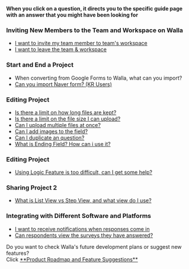
<Callout type='info' emoji="🔔">**When you click on a question, it directs you to the specific guide page with an answer that you might have been looking for**</Callout>

### Inviting New Members to the Team and Workspace on Walla

- [I want to invite my team member to team's workspace](/en/Get_Started/Invite_Team_And_Workspace)
- [I want to leave the team & workspace](/en/Get_Started/Manage_Team_And_Workspace)

### Start and End a Project

- When converting from Google Forms to Walla, what can you import?
- [Can you import Naver form? (KR Users)](/en/Create_Form_&_Survey_And_Share/Create_Project_And_Stop_Responses#copy-the-link-from-send-form-in-your-google-forms)

### Editing Project

- [Is there a limit on how long files are kept?](/en/Create_Form_&_Survey_And_Share/Setting_Up_Fields)
- [Is there a limit on the file size I can upload?](/en/Create_Form_&_Survey_And_Share/Setting_Up_Fields)
- [Can I upload multiple files at once?](/en/Create_Form_&_Survey_And_Share/Setting_Up_Fields)
- [Can I add images to the field?](/en/Create_Form_&_Survey_And_Share/Setting_Up_Fields)
- [Can I duplicate an question?](/en/Create_Form_&_Survey_And_Share/Setting_Up_Fields)
- [What is Ending Field? How can i use it?](/en/Create_Form_&_Survey_And_Share/Setting_Up_Fields)

### Editing Project

- [Using Logic Feature is too difficult, can I get some help?](/en/Create_Form_&_Survey_And_Share/Setting_Logic)

### Sharing Project 2

- [What is List View vs Step View, and what view do I use?](/en/Create_Form_&_Survey_And_Share/Sharing_Project)

### Integrating with Different Software and Platforms

- [I want to receive notifications when responses come in](/en/Project_&_Analysis_And_Reward/Integrating_With_Third-Party#email-real-time-notification)
- [Can respondents view the surveys they have answered?](/en/Project_&_Analysis_And_Reward/Check_Survey_Results#utilizing-response-sheet)


<Callout type='info' emoji="🔔">
    Do you want to check Walla's future development plans or suggest new features? <br/>Click <a
    href='https://app.walla.my/signin?redirectUrl=/support/featureRequest'
    target="_blank"
    rel="noopener noreferrer"
    style={{textDecoration: 'underline'}}>**Product
    Roadmap and Feature Suggestions**</a>
</Callout>